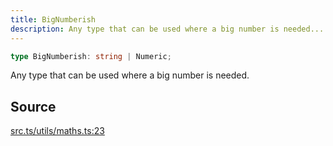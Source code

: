 ```yaml
---
title: BigNumberish
description: Any type that can be used where a big number is needed....
---
```


```ts
type BigNumberish: string | Numeric;
```

Any type that can be used where a big number is needed.

## Source

[src.ts/utils/maths.ts:23](https://github.com/dominant-strategies/quais-6.js/blob/3f482dd134064d41657ff7dc9ba8162f741c9c83/src.ts/utils/maths.ts#L23)
